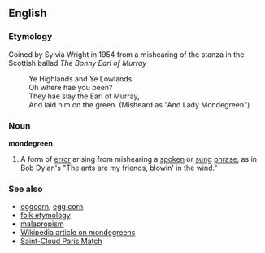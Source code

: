 ==English==

===Etymology===
Coined by Sylvia Wright in 1954 from a mishearing of the stanza in the Scottish ballad ''The Bonny Earl of Murray''
:Ye Highlands and Ye Lowlands
:Oh where hae you been?
:They hae slay the Earl of Murray,
:And laid him on the green.  (Misheard as "And Lady Mondegreen")

===Noun===
'''mondegreen'''
#A form of [[error]] arising from mishearing a [[spoken]] or [[sung]] [[phrase]], as in Bob Dylan's "The ants are my friends, blowin' in the wind."

===See also===
*[[eggcorn]], [[egg corn]]
*[[folk etymology]]
*[[malapropism]]
*[[w:Mondegreen|Wikipedia article on mondegreens]]
*[[Saint-Cloud Paris Match]]